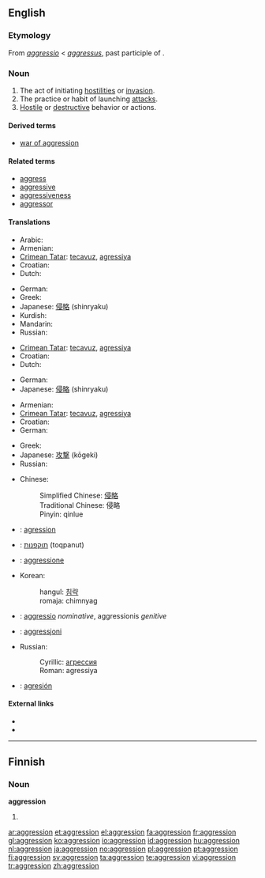 {{also|Aggression}}
==English==
{{wikipedia}}

===Etymology===
From {{etyl|la}} ''[[aggressio]]'' < ''[[aggressus]]'', past participle of {{term|aggredior||to approach, address, attack}}.

===Noun===
{{en-noun}}

# The act of initiating [[hostility|hostilities]] or [[invasion]].
# The practice or habit of launching [[attack]]s.
# [[Hostile]] or [[destructive]] behavior or actions.

====Derived terms====
* [[war of aggression]]

====Related terms====
* [[aggress]]
* [[aggressive]]
* [[aggressiveness]]
* [[aggressor]]

====Translations====
{{trans-top|The act of initiating hostilities or invasion}}
* Arabic: {{t|ar|عدوان|m|tr=`idwaan|sc=Arab}}
* Armenian: {{t|hy|ագրեսիա|tr=agresia|sc=Armn|xs=Armenian}}
* [[Crimean Tatar]]: [[tecavuz]], [[agressiya]]
* Croatian: {{t-|hr|agresija|f}}
* Dutch: {{t+|nl|agressie}}
{{trans-mid}}
* German: {{t+|de|Aggression|f}}
* Greek: {{t+|el|επιθετικότητα|f|tr=epithetikótita|sc=Grek}}
* Japanese: [[侵略]] (shinryaku)
* Kurdish: {{ku-Arab|[[ده‌س درێژی]]}}
* Mandarin: {{t|zh|侵略|tr=qīnlüè|sc=Hani}}
* Russian: {{t+|ru|агрессия|f|tr=agréssija|sc=Cyrl}}
{{trans-bottom}}

{{trans-top|The practice or habit of launching attacks}}
* [[Crimean Tatar]]: [[tecavuz]], [[agressiya]]
* Croatian: {{t-|hr|agresija|f}}
* Dutch: {{t+|nl|agressie}}
{{trans-mid}}
* German: {{t+|de|Aggression|f}}
* Japanese: [[侵略]] (shinryaku)
{{trans-bottom}}

{{trans-top|Hostile or destructive behavior or actions}}
* Armenian: {{t|hy|ագրեսիա|tr=agresia|sc=Armn|xs=Armenian}}
* [[Crimean Tatar]]: [[tecavuz]], [[agressiya]]
* Croatian: {{t-|hr|agresija|f}}
* German: {{t+|de|Aggression|f}}
{{trans-mid}}
* Greek: {{t+|el|επιθετικότητα|f|tr=epithetikótita|sc=Grek}}
* Japanese: [[攻撃]] (kōgeki)
* Russian: {{t+|ru|агрессия|tr=agréssija|sc=Cyrl}}
{{trans-bottom}}

{{checktrans-top}}
* Chinese:
*: Simplified Chinese: [[侵略]]
*: Traditional Chinese: 侵略
*: Pinyin: qinlue
* {{ttbc|French}}: [[agression]]
* {{ttbc|Hebrew}}: [[תוקפנות]] (toqpanut)
* {{ttbc|Italian}}: [[aggressione]]
{{trans-mid}}
* Korean:
*: hangul: [[침략]]
*: romaja: chimnyag
* {{ttbc|Latin}}: [[aggressio]] ''nominative'', aggressionis ''genitive''
* {{ttbc|Maltese}}: [[aggressjoni]]
* Russian:
*: Cyrillic: [[агрессия]]
*: Roman: agressiya
* {{ttbc|Spanish}}: [[agresión]]
{{trans-bottom}}

====External links====
* {{R:Webster 1913}}
* {{R:Century 1911}}

----

==Finnish==

===Noun===
'''aggression'''

# {{fi-form of|type=noun|case=genitive|pl=singular|[[aggressio]]}}

[[ar:aggression]]
[[et:aggression]]
[[el:aggression]]
[[fa:aggression]]
[[fr:aggression]]
[[gl:aggression]]
[[ko:aggression]]
[[io:aggression]]
[[id:aggression]]
[[hu:aggression]]
[[nl:aggression]]
[[ja:aggression]]
[[no:aggression]]
[[pl:aggression]]
[[pt:aggression]]
[[fi:aggression]]
[[sv:aggression]]
[[ta:aggression]]
[[te:aggression]]
[[vi:aggression]]
[[tr:aggression]]
[[zh:aggression]]